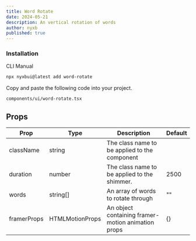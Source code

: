 ```yaml
---
title: Word Rotate
date: 2024-05-21
description: An vertical rotation of words
author: nyxb
published: true
---
```


<ComponentPreview name="word-rotate-demo" />


### Installation

<Tabs defaultValue="cli">

<TabsList>
  <TabsTrigger value="cli">CLI</TabsTrigger>
  <TabsTrigger value="manual">Manual</TabsTrigger>
</TabsList>
<TabsContent value="cli">

```bash
npx nyxbui@latest add word-rotate
```

</TabsContent>

<TabsContent value="manual">

<Steps>

Copy and paste the following code into your project.

```text
components/ui/word-rotate.tsx
```

<ComponentSource name="word-rotate" />

</Steps>

</TabsContent>

</Tabs>

## Props

| Prop        | Type            | Description                                        | Default |
| ----------- | --------------- | -------------------------------------------------- | ------- |
| className   | string          | The class name to be applied to the component      |         |
| duration    | number          | The class name to be applied to the shimmer.       | 2500    |
| words       | string[]        | An array of words to rotate through                | ""      |
| framerProps | HTMLMotionProps | An object containing framer-motion animation props | {}      |
